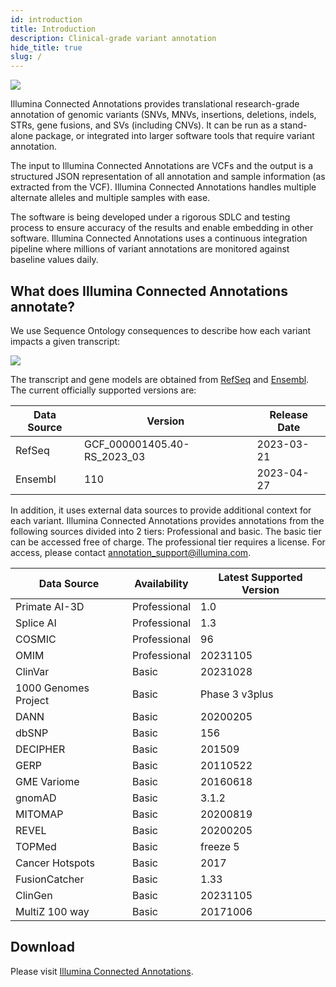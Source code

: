```yaml
---
id: introduction
title: Introduction
description: Clinical-grade variant annotation
hide_title: true
slug: /
---
```



![](ICAnnotations.png)

Illumina Connected Annotations provides translational research-grade annotation of genomic variants (SNVs, MNVs, insertions, deletions, indels, STRs, gene fusions, and SVs (including CNVs). It can be run as a stand-alone package, or integrated into larger software tools that require variant annotation.

The input to Illumina Connected Annotations are VCFs and the output is a structured JSON representation of all annotation and sample information (as extracted from the VCF). Illumina Connected Annotations handles multiple alternate alleles and multiple samples with ease.

The software is being developed under a rigorous SDLC and testing process to ensure accuracy of the results and enable embedding in other software. Illumina Connected Annotations uses a continuous integration pipeline where millions of variant annotations are monitored against baseline values daily.


## What does Illumina Connected Annotations annotate?

We use Sequence Ontology consequences to describe how each variant impacts a given transcript:

![](TranscriptConsequences.svg)

The transcript and gene models are obtained from [RefSeq](https://ftp.ncbi.nlm.nih.gov/genomes/all/annotation_releases/9606/) and [Ensembl](https://ftp.ensembl.org/pub/).
The current officially supported versions are:

| Data Source | Version                     | Release Date |
|-------------|-----------------------------|--------------|
| RefSeq      | GCF_000001405.40-RS_2023_03 | 2023-03-21   |
| Ensembl     | 110                         | 2023-04-27   |

In addition, it uses external data sources to provide additional context for each variant. 
Illumina Connected Annotations provides annotations from the following sources divided into 2 tiers: Professional and basic. 
The basic tier can be accessed free of charge. The professional tier requires a license. For access, please contact annotation_support@illumina.com. 

| Data Source          | Availability | Latest Supported Version |
|----------------------|--------------|--------------------------|
| Primate AI-3D        | Professional | 1.0                      |
| Splice AI            | Professional | 1.3                      |
| COSMIC               | Professional | 96                       |
| OMIM                 | Professional | 20231105                 |
| ClinVar              | Basic        | 20231028                 |
| 1000 Genomes Project | Basic        | Phase 3 v3plus           |
| DANN                 | Basic        | 20200205                 |
| dbSNP                | Basic        | 156                      |
| DECIPHER             | Basic        | 201509                   |
| GERP                 | Basic        | 20110522                 |
| GME Variome          | Basic        | 20160618                 |
| gnomAD               | Basic        | 3.1.2                    |
| MITOMAP              | Basic        | 20200819                 |
| REVEL                | Basic        | 20200205                 |
| TOPMed               | Basic        | freeze 5                 |
| Cancer Hotspots      | Basic        | 2017                     |
| FusionCatcher        | Basic        | 1.33                     |
| ClinGen              | Basic        | 20231105                 |
| MultiZ 100 way       | Basic        | 20171006                 |


## Download
Please visit [Illumina Connected Annotations](https://developer.illumina.com/illumina-connected-annotations).